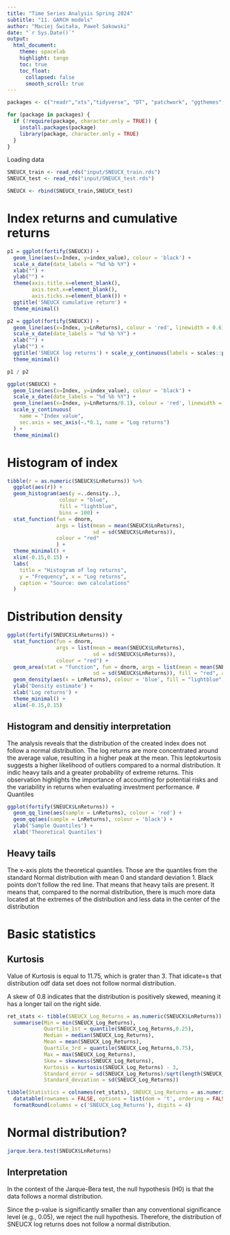 ```yaml
---
title: "Time Series Analysis Spring 2024"
subtitle: "11. GARCH models"
author: "Maciej Świtała, Paweł Sakowski"
date: "`r Sys.Date()`"
output: 
  html_document:
    theme: spacelab
    highlight: tango
    toc: true
    toc_float:
      collapsed: false
      smooth_scroll: true
---
```


```r
packages <- c("readr","xts","tidyverse", "DT", "patchwork", "ggthemes", "tseries", "moments")

for (package in packages) {
  if (!require(package, character.only = TRUE)) {
    install.packages(package)
    library(package, character.only = TRUE)
  }
}
```

Loading data

```r
SNEUCX_train <- read_rds("input/SNEUCX_train.rds")
SNEUCX_test <- read_rds("input/SNEUCX_test.rds")

SNEUCX <- rbind(SNEUCX_train,SNEUCX_test)
```

# Index returns and cumulative returns

```r
p1 = ggplot(fortify(SNEUCX)) +
  geom_line(aes(x=Index, y=index_value), colour = 'black') +
  scale_x_date(date_labels = "%d %b %Y") +
  xlab("") +
  ylab("") + 
  theme(axis.title.x=element_blank(),
        axis.text.x=element_blank(),
        axis.ticks.x=element_blank()) +
  ggtitle('SNEUCX cumulative return') + 
  theme_minimal()

p2 = ggplot(fortify(SNEUCX)) +
  geom_line(aes(x=Index, y=LnReturns), colour = 'red', linewidth = 0.6) +
  scale_x_date(date_labels = "%d %b %Y") +
  xlab("") +
  ylab("") +
  ggtitle('SNEUCX log returns') + scale_y_continuous(labels = scales::percent) + 
  theme_minimal()

p1 / p2
```

```r
ggplot(SNEUCX) +
  geom_line(aes(x=Index, y=index_value), colour = 'black') +
  scale_x_date(date_labels = "%d %b %Y") +
  geom_line(aes(x=Index, y=LnReturns/0.1), colour = 'red', linewidth = 0.3) + 
  scale_y_continuous(
    name = "Index value",
    sec.axis = sec_axis(~.*0.1, name = "Log returns")
  ) +
  theme_minimal()
```

# Histogram of index

```r
tibble(r = as.numeric(SNEUCX$LnReturns)) %>%
  ggplot(aes(r)) +
  geom_histogram(aes(y =..density..),
                 colour = "blue", 
                 fill = "lightblue",
                 bins = 100) +
  stat_function(fun = dnorm, 
                args = list(mean = mean(SNEUCX$LnReturns), 
                            sd = sd(SNEUCX$LnReturns)),
                colour = "red"
                ) +
  theme_minimal() + 
  xlim(-0.15,0.15) + 
  labs(
    title = "Histogram of log returns", 
    y = "Frequency", x = "Log returns",
    caption = "Source: own calculations"
  )
```


# Distribution density

```r
ggplot(fortify(SNEUCX$LnReturns)) + 
  stat_function(fun = dnorm, 
                args = list(mean = mean(SNEUCX$LnReturns), 
                            sd = sd(SNEUCX$LnReturns)),
                colour = "red") +
  geom_area(stat = "function", fun = dnorm, args = list(mean = mean(SNEUCX$LnReturns), 
                            sd = sd(SNEUCX$LnReturns)), fill = "red", alpha = 0.3) +
  geom_density(aes(x = LnReturns), colour = 'blue', fill = "lightblue", alpha = 0.3) +
  ylab('Density estimate') + 
  xlab('Log returns') +
  theme_minimal() + 
  xlim(-0.15,0.15)
```
## Histogram and densitiy interpretation
The analysis reveals that the distribution of the created index does not follow a normal distribution. The log returns are more concentrated around the average value, resulting in a higher peak at the mean. This leptokurtosis suggests a higher likelihood of outliers compared to a normal distribution. It indic heavy tails and a greater probability of extreme returns. This observation highlights the importance of accounting for potential risks and the variability in returns when evaluating investment performance.
# Quantiles

```r
ggplot(fortify(SNEUCX$LnReturns)) + 
  geom_qq_line(aes(sample = LnReturns), colour = 'red') +
  geom_qq(aes(sample = LnReturns), colour = 'black') +
  ylab('Sample Quantiles') + 
  xlab('Theoretical Quantiles')
```

## Heavy tails 
The x-axis plots the theoretical quantiles. Those are the quantiles from the standard Normal distribution with mean 0 and standard deviation 1. Black points don't follow the red line. That means that heavy tails are present.
It means that, compared to the normal distribution, there is much more data located at the extremes of the distribution and less data in the center of the distribution

# Basic statistics
## Kurtosis
Value of Kurtosis is equal to 11.75, which is grater than 3. That idicate=s that distribution odf data set does not follow normal distribution.

A skew of 0.8 indicates that the distribution is positively skewed, meaning it has a longer tail on the right side.

```r
ret_stats <- tibble(SNEUCX_Log_Returns = as.numeric(SNEUCX$LnReturns)) %>% 
  summarise(Min = min(SNEUCX_Log_Returns),
            Quartile_1st = quantile(SNEUCX_Log_Returns,0.25),
            Median = median(SNEUCX_Log_Returns),
            Mean = mean(SNEUCX_Log_Returns),
            Quartile_3rd = quantile(SNEUCX_Log_Returns,0.75),
            Max = max(SNEUCX_Log_Returns),
            Skew = skewness(SNEUCX_Log_Returns),
            Kurtosis = kurtosis(SNEUCX_Log_Returns) - 3,
            Standard_error = sd(SNEUCX_Log_Returns)/sqrt(length(SNEUCX_Log_Returns)),
            Standard_deviation = sd(SNEUCX_Log_Returns))

tibble(Statistics = colnames(ret_stats), SNEUCX_Log_Returns = as.numeric(ret_stats)) %>% 
  datatable(rownames = FALSE, options = list(dom = 't', ordering = FALSE), class = 'cell-border stripe', width = 10) %>% 
  formatRound(columns = c('SNEUCX_Log_Returns'), digits = 4)
```

# Normal distribution?

```r
jarque.bera.test(SNEUCX$LnReturns)
```

## Interpretation
In the context of the Jarque-Bera test, the null hypothesis (H0) is that the data follows a normal distribution.

Since the p-value is significantly smaller than any conventional significance level (e.g., 0.05), we reject the null hypothesis. Therefore, the distribution of SNEUCX log returns does not follow a normal distribution.
